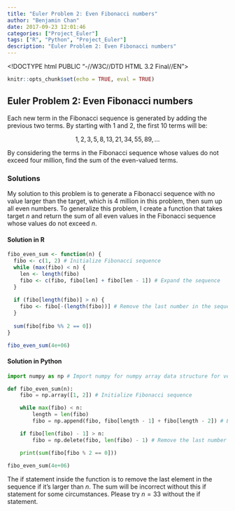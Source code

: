 ```yaml
---
title: "Euler Problem 2: Even Fibonacci numbers"
author: "Benjamin Chan"
date: 2017-09-23 12:01:46
categories: ["Project_Euler"]
tags: ["R", "Python", "Project_Euler"]
description: "Euler Problem 2: Even Fibonacci numbers"
---
```


<!DOCTYPE html PUBLIC "-//W3C//DTD HTML 3.2 Final//EN">
<html>
<head>
<title>Mathedemo</title>
<script type="text/x-mathjax-config">
  MathJax.Hub.Config({tex2jax: {inlineMath: [['$','$'], ['\\(','\\)']]}});
</script>
<script type="text/javascript" async
  src="https://cdnjs.cloudflare.com/ajax/libs/mathjax/2.7.2/MathJax.js?config=TeX-MML-AM_CHTML">
</script>
</head>

```r
knitr::opts_chunk$set(echo = TRUE, eval = TRUE)
```

## Euler Problem 2: Even Fibonacci numbers

Each new term in the Fibonacci sequence is generated by adding the previous two terms. By starting with 1 and 2, the first 10 terms will be:

$$1, 2, 3, 5, 8, 13, 21, 34, 55, 89, ...$$

By considering the terms in the Fibonacci sequence whose values do not exceed four million, find the sum of the even-valued terms.

### Solutions

My solution to this problem is to generate a Fibonacci sequence with no value larger than the target, which is 4 million in this problem, then sum up all even numbers. To generalize this problem, I create a function that takes target $n$ and return the sum of all even values in the Fibonacci sequence whose values do not exceed $n$.

#### Solution in R
```r
fibo_even_sum <- function(n) {
  fibo <- c(1, 2) # Initialize Fibonacci sequence
  while (max(fibo) < n) {
    len <- length(fibo)
    fibo <- c(fibo, fibo[len] + fibo[len - 1]) # Expand the sequence
  }
  
  if (fibo[length(fibo)] > n) {
    fibo <- fibo[-(length(fibo))] # Remove the last number in the sequence if it's larger than n
  } 
  
  sum(fibo[fibo %% 2 == 0])
}

fibo_even_sum(4e+06)
```

#### Solution in Python
```python
import numpy as np # Import numpy for numpy array data structure for vectorized computation

def fibo_even_sum(n):
    fibo = np.array([1, 2]) # Initialize Fibonacci sequence

    while max(fibo) < n:
        length = len(fibo)
        fibo = np.append(fibo, fibo[length - 1] + fibo[length - 2]) # Expand the sequence

    if fibo[len(fibo) - 1] > n:
        fibo = np.delete(fibo, len(fibo) - 1) # Remove the last number in the sequence if it's larger than n

    print(sum(fibo[fibo % 2 == 0]))
    
fibo_even_sum(4e+06)
```

The if statement inside the function is to remove the last element in the sequence if it's larger than $n$. The sum will be incorrect without this if statement for some circumstances. Please try $n = 33$ without the if statement.
